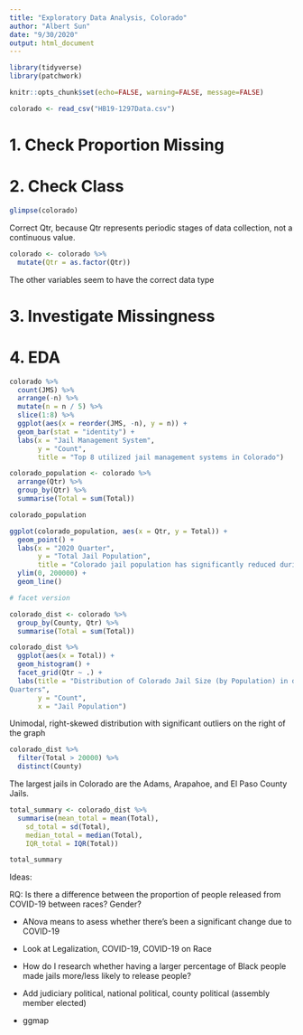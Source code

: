 ```yaml
---
title: "Exploratory Data Analysis, Colorado"
author: "Albert Sun"
date: "9/30/2020"
output: html_document
---
```


```r
library(tidyverse)
library(patchwork)
```

```r
knitr::opts_chunk$set(echo=FALSE, warning=FALSE, message=FALSE)
```

```r
colorado <- read_csv("HB19-1297Data.csv")
```

# 1. Check Proportion Missing
# 2. Check Class

```r
glimpse(colorado)
```
Correct Qtr, because Qtr represents periodic stages of data collection, not a continuous value.

```r
colorado <- colorado %>%
  mutate(Qtr = as.factor(Qtr))
```

The other variables seem to have the correct data type

# 3. Investigate Missingness

# 4. EDA

```r
colorado %>%
  count(JMS) %>%
  arrange(-n) %>%
  mutate(n = n / 5) %>%
  slice(1:8) %>%
  ggplot(aes(x = reorder(JMS, -n), y = n)) + 
  geom_bar(stat = "identity") + 
  labs(x = "Jail Management System",
       y = "Count",
       title = "Top 8 utilized jail management systems in Colorado")
```


```r
colorado_population <- colorado %>%
  arrange(Qtr) %>%
  group_by(Qtr) %>%
  summarise(Total = sum(Total)) 

colorado_population

ggplot(colorado_population, aes(x = Qtr, y = Total)) + 
  geom_point() + 
  labs(x = "2020 Quarter",
       y = "Total Jail Population",
       title = "Colorado jail population has significantly reduced during COVID-19") + 
  ylim(0, 200000) + 
  geom_line()
```

```r
# facet version

colorado_dist <- colorado %>%
  group_by(County, Qtr) %>%
  summarise(Total = sum(Total))

colorado_dist %>%
  ggplot(aes(x = Total)) + 
  geom_histogram() + 
  facet_grid(Qtr ~ .) + 
  labs(title = "Distribution of Colorado Jail Size (by Population) in different
Quarters",
       y = "Count",
       x = "Jail Population")
```


Unimodal, right-skewed distribution with significant outliers on the right of the
graph

```r
colorado_dist %>%
  filter(Total > 20000) %>%
  distinct(County)
```

The largest jails in Colorado are the Adams, Arapahoe, and El Paso County Jails.

```r
total_summary <- colorado_dist %>%
  summarise(mean_total = mean(Total),
    sd_total = sd(Total),
    median_total = median(Total),
    IQR_total = IQR(Total))

total_summary
```

Ideas:

RQ: Is there a difference between the proportion of people released from COVID-19 between races? Gender?

- ANova means to asess whether there's been a significant change due to COVID-19

- Look at Legalization, COVID-19, COVID-19 on Race

- How do I research whether having a larger percentage of Black people made jails more/less likely to release people?

- Add judiciary political, national political, county political (assembly member elected)

- ggmap